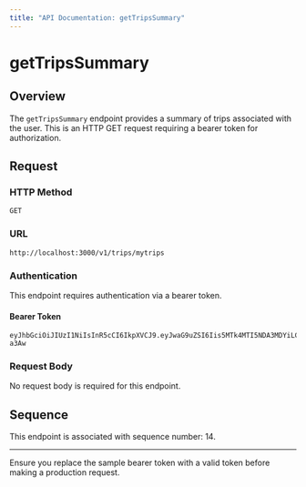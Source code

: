 ```yaml
---
title: "API Documentation: getTripsSummary"
---
```


# getTripsSummary

## Overview

The `getTripsSummary` endpoint provides a summary of trips associated with the user. This is an HTTP GET request requiring a bearer token for authorization.

## Request

### HTTP Method

`GET`

### URL

```
http://localhost:3000/v1/trips/mytrips
```

### Authentication

This endpoint requires authentication via a bearer token.

#### Bearer Token

```
eyJhbGciOiJIUzI1NiIsInR5cCI6IkpXVCJ9.eyJwaG9uZSI6Iis5MTk4MTI5NDA3MDYiLCJ1aWQiOiI1Z2VhcGdhcHhzIn0.yNyKfoOQouzSNDwp_5rJ9CAEMVJo5uqueJHNpG-a3Aw
```

### Request Body

No request body is required for this endpoint.

## Sequence

This endpoint is associated with sequence number: 14.

---

Ensure you replace the sample bearer token with a valid token before making a production request.